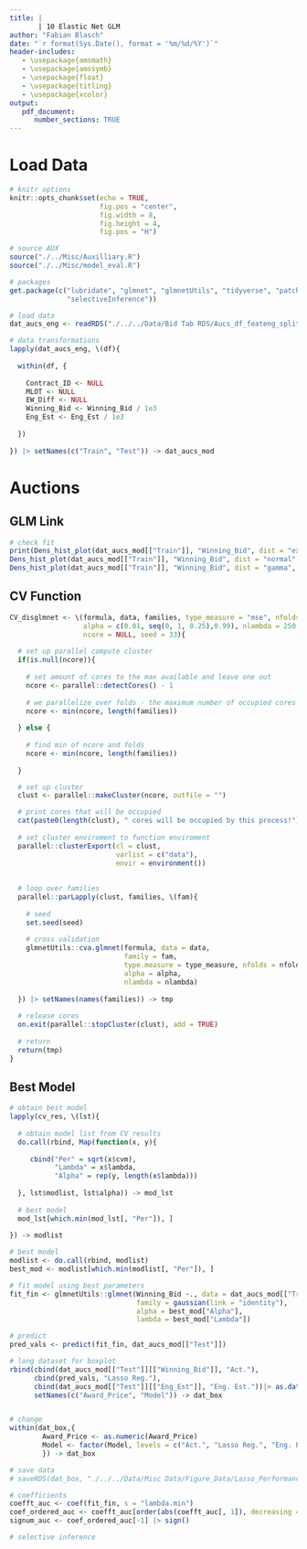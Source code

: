 ```yaml
---
title: |
       | 10 Elastic Net GLM
author: "Fabian Blasch"
date: "`r format(Sys.Date(), format = '%m/%d/%Y')`"
header-includes:
   - \usepackage{amsmath}
   - \usepackage{amssymb}
   - \usepackage{float}
   - \usepackage{titling}
   - \usepackage{xcolor}
output: 
   pdf_document:
      number_sections: TRUE
---
```


# Load Data

```r
# knitr options
knitr::opts_chunk$set(echo = TRUE,
                      fig.pos = "center",
                      fig.width = 8,
                      fig.height = 4,
                      fig.pos = "H")

# source AUX
source("./../Misc/Auxilliary.R")
source("./../Misc/model_eval.R")

# packages
get.package(c("lubridate", "glmnet", "glmnetUtils", "tidyverse", "patchwork",
              "selectiveInference"))

# load data
dat_aucs_eng <- readRDS("./../../Data/Bid Tab RDS/Aucs_df_feateng_split.RDS")

# data transformations
lapply(dat_aucs_eng, \(df){
  
  within(df, {
    
    Contract_ID <- NULL
    MLOT <- NULL
    EW_Diff <- NULL
    Winning_Bid <- Winning_Bid / 1e3
    Eng_Est <- Eng_Est / 1e3
    
  })
  
}) |> setNames(c("Train", "Test")) -> dat_aucs_mod
```

# Auctions

## GLM Link

```r
# check fit
print(Dens_hist_plot(dat_aucs_mod[["Train"]], "Winning_Bid", dist = "exponential", distFUN = dexp, bins = 100, bg_alt = TRUE) +
Dens_hist_plot(dat_aucs_mod[["Train"]], "Winning_Bid", dist = "normal", distFUN = dnorm, bins = 100) /
Dens_hist_plot(dat_aucs_mod[["Train"]], "Winning_Bid", dist = "gamma", distFUN = dgamma, lower_b = 0.005, bins = 100))
```

## CV Function

```r
CV_disglmnet <- \(formula, data, families, type_measure = "mse", nfolds = 5, 
                  alpha = c(0.01, seq(0, 1, 0.25),0.99), nlambda = 250, 
                  ncore = NULL, seed = 33){
  
  # set up parallel compute cluster
  if(is.null(ncore)){
    
    # set amount of cores to the max available and leave one out
    ncore <- parallel::detectCores() - 1
    
    # we parallelize over folds - the maximum number of occupied cores should thus be
    ncore <- min(ncore, length(families))
    
  } else {
    
    # find min of ncore and folds
    ncore <- min(ncore, length(families))
    
  }

  # set up cluster
  clust <- parallel::makeCluster(ncore, outfile = "")

  # print cores that will be occupied
  cat(paste0(length(clust), " cores will be occupied by this process!"))
  
  # set cluster enviroment to function enviroment
  parallel::clusterExport(cl = clust,
                          varlist = c("data"),
                          envir = environment())
  
  
  # loop over families
  parallel::parLapply(clust, families, \(fam){
    
    # seed
    set.seed(seed)
    
    # cross validation
    glmnetUtils::cva.glmnet(formula, data = data,
                            family = fam,
                            type.measure = type_measure, nfolds = nfolds,
                            alpha = alpha,
                            nlambda = nlambda)
      
  }) |> setNames(names(families)) -> tmp
  
  # release cores 
  on.exit(parallel::stopCluster(clust), add = TRUE)
  
  # return
  return(tmp)
}
```

## Best Model

```r
# obtain best model
lapply(cv_res, \(lst){
  
  # obtain model list from CV results
  do.call(rbind, Map(function(x, y){
  
     cbind("Per" = sqrt(x$cvm),
           "Lambda" = x$lambda,
           "Alpha" = rep(y, length(x$lambda)))
  
  }, lst$modlist, lst$alpha)) -> mod_lst
  
  # best model
  mod_lst[which.min(mod_lst[, "Per"]), ]
  
}) -> modlist

# best model
modlist <- do.call(rbind, modlist)
best_mod <- modlist[which.min(modlist[, "Per"]), ]

# fit model using best parameters
fit_fin <- glmnetUtils::glmnet(Winning_Bid ~., data = dat_aucs_mod[["Train"]],
                               family = gaussian(link = "identity"),
                               alpha = best_mod["Alpha"], 
                               lambda = best_mod["Lambda"])

# predict
pred_vals <- predict(fit_fin, dat_aucs_mod[["Test"]])

```

```r
# long dataset for boxplot
rbind(cbind(dat_aucs_mod[["Test"]][["Winning_Bid"]], "Act."),
      cbind(pred_vals, "Lasso Reg."),
      cbind(dat_aucs_mod[["Test"]][["Eng_Est"]], "Eng. Est."))|> as.data.frame()|> 
      setNames(c("Award_Price", "Model")) -> dat_box


# change 
within(dat_box,{
        Award_Price <- as.numeric(Award_Price)
        Model <- factor(Model, levels = c("Act.", "Lasso Reg.", "Eng. Est."))
        }) -> dat_box

# save data
# saveRDS(dat_box, "./../../Data/Misc Data/Figure_Data/Lasso_Performance.RDS")
```

```r
# coefficients
coefft_auc <- coef(fit_fin, s = "lambda.min")
coef_ordered_auc <- coefft_auc[order(abs(coefft_auc[, 1]), decreasing = TRUE), ]
signum_auc <- coef_ordered_auc[-1] |> sign()

# selective inference

```


